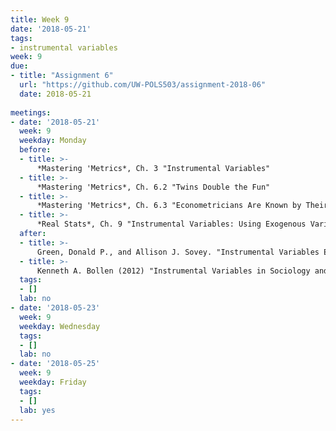```yaml
---
title: Week 9
date: '2018-05-21'
tags:
- instrumental variables
week: 9
due:
- title: "Assignment 6"
  url: "https://github.com/UW-POLS503/assignment-2018-06"
  date: 2018-05-21
  
meetings:
- date: '2018-05-21'
  week: 9
  weekday: Monday
  before: 
  - title: >-
      *Mastering 'Metrics*, Ch. 3 "Instrumental Variables"
  - title: >-
      *Mastering 'Metrics*, Ch. 6.2 "Twins Double the Fun"
  - title: >-
      *Mastering 'Metrics*, Ch. 6.3 "Econometricians Are Known by Their ... Instruments"      
  - title: >-  
      *Real Stats*, Ch. 9 "Instrumental Variables: Using Exogenous Variation to Fight Endogeneity"
  after:
  - title: >-
      Green, Donald P., and Allison J. Sovey. "Instrumental Variables Estimation in Political Science: A Readers’ Guide" [DOI:10.1111/j.1540-5907.2010.00477.x](https://doi.org/10.1111/j.1540-5907.2010.00477.x)
  - title: >-
      Kenneth A. Bollen (2012) "Instrumental Variables in Sociology and the Social Sciences" [DOI:10.1146/annurev-soc-081309-150141](https://dx.doi.org/10.1146/annurev-soc-081309-150141) *Annual Review of Sociology*
  tags:
  - []
  lab: no
- date: '2018-05-23'
  week: 9
  weekday: Wednesday
  tags:
  - []
  lab: no
- date: '2018-05-25'
  week: 9
  weekday: Friday
  tags:
  - []
  lab: yes
---
```


